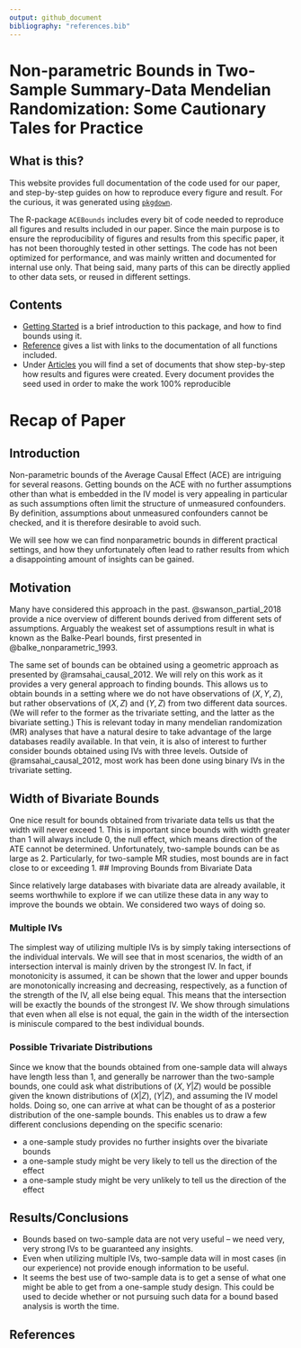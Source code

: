 ```yaml
---
output: github_document
bibliography: "references.bib"
---
```


# Non-parametric Bounds in Two-Sample Summary-Data Mendelian Randomization: Some Cautionary Tales for Practice

## What is this?

This website provides full documentation of the code used for our paper, and step-by-step guides on how to reproduce every figure and result. For the curious, it was generated using [`pkgdown`](https://pkgdown.r-lib.org). 

The R-package `ACEBounds` includes every bit of code needed to reproduce all figures and results included in our paper. Since the main purpose is to ensure the reproducibility of figures and results from this specific paper, it has not been thoroughly tested in other settings. The code has not been optimized for performance, and was mainly written and documented for internal use only. That being said, many parts of this can be directly applied to other data sets, or reused in different settings. 

## Contents

* [Getting Started](articles/ACEBounds.html) is a brief introduction to this package, and how to find bounds using it.
* [Reference](reference/index.html) gives a list with links to the documentation of all functions included.
* Under [Articles](articles/index.html) you will find a set of documents that show step-by-step how results and figures were created. Every document provides the seed used in order to make the work 100% reproducible

# Recap of Paper

## Introduction

Non-parametric bounds of the Average Causal Effect (ACE) are intriguing for several reasons. Getting bounds on the ACE with no further assumptions other than what is embedded in the IV model is very appealing in particular as such assumptions often limit the structure of unmeasured confounders. By definition, assumptions about unmeasured confounders cannot be checked, and it is therefore desirable to avoid such. 

We will see how we can find nonparametric bounds in different practical settings, and how they unfortunately often lead to rather results from which a disappointing amount of insights can be gained. 

## Motivation

Many have considered this approach in the past. @swanson_partial_2018 provide a nice overview of different bounds derived from different sets of assumptions. Arguably the weakest set of assumptions result in what is known as the Balke-Pearl bounds, first presented in @balke_nonparametric_1993. 

The same set of bounds can be obtained using a geometric approach as presented by @ramsahai_causal_2012. We will rely on this work as it provides a very general approach to finding bounds. This allows us to obtain bounds in a setting where we do not have observations of $(X,Y,Z)$, but rather observations of $(X,Z)$ and $(Y,Z)$ from two different data sources. (We will refer to the former as the trivariate setting, and the latter as the bivariate setting.) This is relevant today in many mendelian randomization (MR) analyses that have a natural desire to take advantage of the large databases readily available. In that vein, it is also of interest to further consider bounds obtained using IVs with three levels. Outside of @ramsahai_causal_2012, most work has been done using binary IVs in the trivariate setting.

## Width of Bivariate Bounds

One nice result for bounds obtained from trivariate data tells us that the width will never exceed $1$. This is important since bounds with width greater than $1$ will always include $0$, the null effect, which means direction of the ATE cannot be determined. Unfortunately, two-sample bounds can be as large as $2$. Particularly, for two-sample MR studies, most bounds are in fact close to or exceeding $1$. 
## Improving Bounds from Bivariate Data

Since relatively large databases with bivariate data are already available, it seems worthwhile to explore if we can utilize these data in any way to improve the bounds we obtain. We considered two ways of doing so.

### Multiple IVs

The simplest way of utilizing multiple IVs is by simply taking intersections of the individual intervals. We will see that in most scenarios, the width of an intersection interval is mainly driven by the strongest IV. In fact, if monotonicity is assumed, it can be shown that the lower and upper bounds are monotonically increasing and decreasing, respectively, as a function of the strength of the IV, all else being equal. This means that the intersection will be exactly the bounds of the strongest IV. We show through simulations that even when all else is not equal, the gain in the width of the intersection is miniscule compared to the best individual bounds.

### Possible Trivariate Distributions

Since we know that the bounds obtained from one-sample data will always have length less than $1$, and generally be narrower than the two-sample bounds, one could ask what distributions of $(X,Y|Z)$ would be possible given the known distributions of $(X|Z)$, $(Y|Z)$, and assuming the IV model holds. Doing so, one can arrive at what can be thought of as a posterior distribution of the one-sample bounds. This enables us to draw a few different conclusions depending on the specific scenario:

* a one-sample study provides no further insights over the bivariate bounds
* a one-sample study might be very likely to tell us the direction of the effect
* a one-sample study might be very unlikely to tell us the direction of the effect


## Results/Conclusions

* Bounds based on two-sample data are not very useful -- we need very, very strong IVs to be guaranteed any insights.
* Even when utilizing multiple IVs, two-sample data will in most cases (in our experience) not provide enough information to be useful.
* It seems the best use of two-sample data is to get a sense of what one might be able to get from a one-sample study design. This could be used to decide whether or not pursuing such data for a bound based analysis is worth the time.


## References
